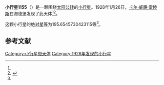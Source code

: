 {{Infobox planet
| bgcolour = #FFFFC0
| name = 1155 Aenna
| symbol = 
| image = 
| caption = 
| discovery = yes
| discovery_ref = 
| discoverer = [[卡尔·威廉·雷睦斯|卡尔·威廉·雷睦斯]]
| discovery_site = [[海德堡|海德堡]] 
| discovered = 1928年1月26日
| designations = yes
| mp_name = 
| named_after = 
| alt_names = 1928 BD/ 1928 FU / 1941 UZ / 1982 DR6
| mp_category = [[主带小行星|主带小行星]]
| orbit_ref = <ref name="a">[http://ssd.jpl.nasa.gov/sbdb.cgi?sstr=1155 1155 Aenna] {{Wayback|url=http://ssd.jpl.nasa.gov/sbdb.cgi?sstr=1155 |date=20210717071032 }}，小行星數據庫瀏覽器（JPL Small-Body Database Browser）－[[美国国家航空航天局|美国国家航空航天局]]喷气推进实验室</ref>
| epoch = 2456400.5 (2013年4月18日更新)
| aphelion = {{convert|2.867186143464155|AU|km|3|abbr=on|lk=out}}
| perihelion = {{convert|2.059770556859482|AU|km|3|abbr=on}}
| semimajor = {{convert|2.463478350161818|AU|km|3|abbr=on}}
| eccentricity = 0.163877143
| period = 1412.282416 [[日|日]]<br />3.87[[儒略年|儒略年]]
| avg_speed = 
| inclination = 6.592736748562672
| asc_node = 39.13625983410333
| mean_anomaly = 
| arg_peri = 195.6545730423115
| satellites = 
| physical_characteristics = yes
| dimensions = 
| mass = 
| density = 
| surface_grav = 
| escape_velocity = 
| sidereal_day = 
| axial_tilt = 
| pole_ecliptic_lat = 
| pole_ecliptic_lon = 
| albedo = 
| temperatures= 
| temp_name1 = 
| mean_temp_1 = 
| max_temp_1 = 
| temp_name2 = 
| max_temp_2 = 
| spectral_type = 
| abs_magnitude = 195.6545730423115
}}

'''小行星1155'''（{{lang-en|1155 Aenna}}）是一颗围绕[[太阳|太阳]][[公转|公转]]的[[小行星|小行星]]。1928年1月26日，[[卡尔·威廉·雷睦斯|卡尔·威廉·雷睦斯]]在海德堡发现了此天体<ref name="a" /><ref>{{cite news|title=小行星列表|url=http://cfa-www.harvard.edu/iau/lists/NumberedMPs.txt|accessdate=2013-07-08|newspaper=哈佛大学|archive-date=2008-05-17|archive-url=https://web.archive.org/web/20080517010638/http://cfa-www.harvard.edu/iau/lists/NumberedMPs.txt|dead-url=no}}</ref>。

这颗小行星的[[绝对星等|绝对星等]]为195.6545730423115等<ref name="a" />。

==参考文献==
{{reflist}}
{{Minor Planet Number|[[小行星1154|小行星1154]]|[[小行星1156|小行星1156]]}}

{{小天体}}

[[Category:小行星带天体|Category:小行星带天体]]
[[Category:1928年发现的小行星|Category:1928年发现的小行星]]

{{asteroid-stub}}